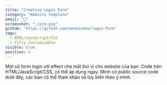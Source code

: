```yaml
---
title: "Creative Login Form"
category: "Website Template"
emoji: "📓"
screenshot: "./pre.png"
github: "https://github.com/meokisama/login-form"
tags:
  - HTML/JavaScript/CSS
  - Fully Customizable
visible: true
position: 2
---
```


Một số form login với effect che mắt thú vị cho website của bạn. Code trên HTML/JavaScript/CSS, có thể áp dụng ngay. Mình có public source code dưới đây, các bạn có thể tham khảo và tùy biến theo ý mình.
